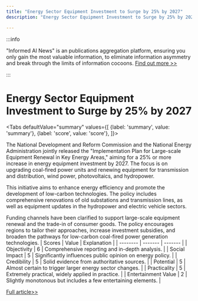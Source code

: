 ```yaml
---
title: "Energy Sector Equipment Investment to Surge by 25% by 2027"
description: "Energy Sector Equipment Investment to Surge by 25% by 2027"

---
```



:::info

"Informed AI News" is an publications aggregation platform, ensuring you only gain the most valuable information, to eliminate information asymmetry and break through the limits of information cocoons.  [Find out more >>](/)

:::

# Energy Sector Equipment Investment to Surge by 25% by 2027


<Tabs
	defaultValue="summary"
	values={[
	{label: 'summary', value: 'summary'},
	{label: 'score', value: 'score'},
]}>
<TabItem value="summary">


The National Development and Reform Commission and the National Energy Administration jointly released the "Implementation Plan for Large-scale Equipment Renewal in Key Energy Areas," aiming for a 25% or more increase in energy equipment investment by 2027. The focus is on upgrading coal-fired power units and renewing equipment for transmission and distribution, wind power, photovoltaics, and hydropower.

This initiative aims to enhance energy efficiency and promote the development of low-carbon technologies. The policy includes comprehensive renovations of old substations and transmission lines, as well as equipment updates in the hydropower and electric vehicle sectors.

Funding channels have been clarified to support large-scale equipment renewal and the trade-in of consumer goods. The policy encourages regions to tailor their approaches, increase investment subsidies, and broaden the pathways for low-carbon coal-fired power generation technologies.
</TabItem>
<TabItem value="score">
	| Scores     | Value   | Explanation |
	| -------- | ------- | ------- |
	| Objectivity  | 6    | Comprehensive reporting and in-depth analysis.    |
	| Social Impact | 5     | Significantly influences public opinion on energy policy.    |
	| Credibility    | 5    | Solid evidence from authoritative sources.    |
	| Potential    | 5    | Almost certain to trigger larger energy sector changes.    |
	| Practicality    | 5    | Extremely practical, widely applied in practice.    |
	| Entertainment Value    | 2    | Slightly monotonous but includes a few entertaining elements.    |
</TabItem>
</Tabs>

[Full article>>](https://readhub.cn/topic/8cENOF3zBYe)
